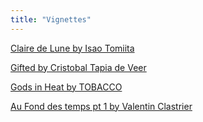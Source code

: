 ```yaml
---
title: "Vignettes"
---
```



[Claire de Lune by Isao Tomiita](ClairedeLune.qmd)

[Gifted by Cristobal Tapia de Veer](Gifted.qmd)

[Gods in Heat by TOBACCO](GodsinHeat.qmd)

[Au Fond des temps pt 1 by Valentin Clastrier](AuFond.qmd)
